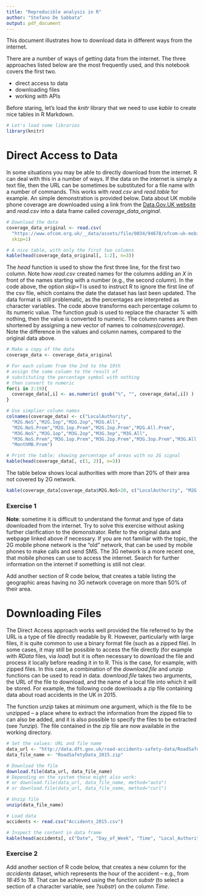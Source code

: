 ```yaml
---
title: "Reproducible analysis in R"
author: "Stefano De Sabbata"
output: pdf_document
---
```


This document illustrates how to download data in different ways from the internet. 

There are a number of ways of getting data from the internet. The three approaches listed below are the most frequently used, and this notebook covers the first two.

- direct access to data
- downloading files
- working with APIs

Before staring, let's load the *knitr* library that we need to use *kable* to create nice tables in R Markdown.

```r
# Let's load some libraries
library(knitr)
```

# Direct Access to Data
In some situations you may be able to directly download from the internet.  R can deal with this in a number of ways.  If the data on the internet is simply a text file,  then the URL can be sometimes be substituted for a file name with a number of commands. This works with *read.csv* and *read.table* for example. An simple demonstration is provided below. Data about UK mobile phone coverage are downloaded using a link from the [Data.Gov.UK website](https://data.gov.uk/dataset/mobile-phone-coverage) and *read.csv* into a data frame called *coverage_data_original*.

```r
# Download the data
coverage_data_original <- read.csv(
  "https://www.ofcom.org.uk/__data/assets/file/0034/94678/ofcom-uk-mobile-coverage-data-2012.csv", 
  skip=1)

```

```r
# A nice table, with only the first two columns
kable(head(coverage_data_original[, 1:2], n=3))
```

The *head* function is used to show the first three line, for the first two column. Note how *read.csv* created names for the columns adding an *X* in front of the names starting with a number (e.g., the second column). In the code above, the option *skip=1* is used to instruct R to ignore the first line of the csv file, which contains the date the dataset has last been updated. The data format is still problematic, as the percentages are interpreted as character variables. The code above transforms each percentage column to its numeric value. The function *gsub* is used to replace the character *\%* with nothing, then the value is converted to numeric. The column names are then shortened by assigning a new vector of names to *colnames(coverage)*. Note the difference in the values and column names, compared to the original data above.

<!--
This is a Markdown comment.
As this document is created in R Markdown pandoc is used to create the PDF.
The following section of code is quite long, so I like to do to a new page before starting.
I can use a LaTeX command to do just that.
-->
\pagebreak

```r
# Make a copy of the data
coverage_data <- coverage_data_original

# For each column from the 2nd to the 19th
# assign the same column to the result of
# substituting the percentage symbol with nothing
# then convert to numeric
for(i in 2:19){
  coverage_data[,i] <- as.numeric( gsub("%", "", coverage_data[,i]) )
}

# Use simplier column names
colnames(coverage_data) <- c("LocalAuthority",
  "M2G.NoS","M2G.1op","M2G.2op","M2G.All",
  "M2G.NoS.Prem","M2G.1op.Prem","M2G.2op.Prem","M2G.All.Prem",
  "M3G.NoS","M3G.1op","M3G.2op","M3G.3op","M3G.All",
  "M3G.NoS.Prem","M3G.1op.Prem","M3G.2op.Prem","M3G.3op.Prem","M3G.All.Prem",
  "MonthMB.Prem")

# Print the table: showing percentage of areas with no 2G signal
kable(head(coverage_data[, c(1, 2)], n=3))
```

The table below shows local authorities with more than 20% of their area not covered by 2G network.

```r
kable(coverage_data[coverage_data$M2G.NoS>20, c("LocalAuthority", "M2G.NoS")])
```

### Exercise 1

**Note**: sometime it is difficult to understand the format and type of data downloaded from the internet. Try to solve this exercise without asking further clarification to the demonstrator. Refer to the original data and webpage linked above if necessary. If you are not familiar with the topic, the 2G mobile phone network is the "old" network, that can be used by mobile phones to make calls and send SMS. The 3G network is a more recent one, that mobile phones can use to access the internet. Search for further information on the internet if something is still not clear. 

Add another section of R code below, that creates a table listing the geographic areas having no 3G network coverage on more than 50% of their area.



# Downloading Files

The Direct Access approach works well provided the file referred to by the URL is a type of file directly readable by R.  However,  particularly with large files, it is quite common to use a binary format file (such as a zipped file).  In some cases,  it may still be possible to access the file directly (for example with *RData* files, via *load*)  but it is often necessary to download the file and process it locally before reading it in to R.  This is the case, for example, with zipped files. In this case,  a combination of the *download.file* and *unzip* functions can be used to read in data. *download.file* takes two arguments,  the URL of the file to download,  and the name of a local file into which it will be stored. For example,  the following code downloads a zip file containing data about road accidents in the UK in 2015.

The function *unzip* takes at minimum one argument, which is the file to be unzipped -- a place where to extract the information from the zipped file to can also be added, and it is also possible to specify the files to be extracted (see *?unzip*).  The file contained in the zip file are now available in the working directory.

```r
# Set the values: URL and file name
data_url <- "http://data.dft.gov.uk/road-accidents-safety-data/RoadSafetyData_2015.zip"
data_file_name <- "RoadSafetyData_2015.zip"
```

```r
# Download the file
download.file(data_url, data_file_name)
# Depending on the system these might also work:
# or download.file(data_url, data_file_name, method="auto")
# or download.file(data_url, data_file_name, method="curl")

# Unzip file
unzip(data_file_name)

# Load data
accidents <- read.csv("Accidents_2015.csv")

# Inspect the content in data frame
kable(head(accidents[, c("Date", "Day_of_Week", "Time", "Local_Authority_.District.")], n=12))
```

### Exercise 2 

Add another section of R code below, that creates a new column for the *accidents* dataset, which represents the hour of the accident -- e.g., from *18:45* to *18*. That can be achieved using the function *substr* (to select a section of a character variable, see *?substr*) on the column *Time*.